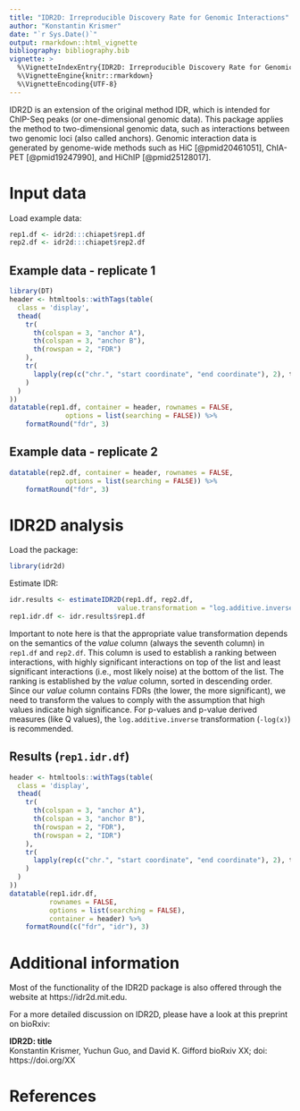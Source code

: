 ```yaml
---
title: "IDR2D: Irreproducible Discovery Rate for Genomic Interactions"
author: "Konstantin Krismer"
date: "`r Sys.Date()`"
output: rmarkdown::html_vignette
bibliography: bibliography.bib
vignette: >
  %\VignetteIndexEntry{IDR2D: Irreproducible Discovery Rate for Genomic Interactions}
  %\VignetteEngine{knitr::rmarkdown}
  %\VignetteEncoding{UTF-8}
---
```


IDR2D is an extension of the original method IDR, which is intended for
ChIP-Seq peaks (or one-dimensional genomic data). This package applies the
method to two-dimensional genomic data, such as interactions between two
genomic loci (also called anchors). Genomic interaction data is generated by
genome-wide methods such as HiC [@pmid20461051], ChIA-PET [@pmid19247990], 
and HiChIP [@pmid25128017].

# Input data

Load example data:
```r
rep1.df <- idr2d:::chiapet$rep1.df
rep2.df <- idr2d:::chiapet$rep2.df
```

## Example data - replicate 1

```r
library(DT)
header <- htmltools::withTags(table(
  class = 'display',
  thead(
    tr(
      th(colspan = 3, "anchor A"),
      th(colspan = 3, "anchor B"),
      th(rowspan = 2, "FDR")
    ),
    tr(
      lapply(rep(c("chr.", "start coordinate", "end coordinate"), 2), th)
    )
  )
))
datatable(rep1.df, container = header, rownames = FALSE,
              options = list(searching = FALSE)) %>%
    formatRound("fdr", 3)
```

## Example data - replicate 2

```r
datatable(rep2.df, container = header, rownames = FALSE,
              options = list(searching = FALSE)) %>%
    formatRound("fdr", 3)
```


# IDR2D analysis

Load the package:
```r
library(idr2d)
```

Estimate IDR:
```r
idr.results <- estimateIDR2D(rep1.df, rep2.df,
                           value.transformation = "log.additive.inverse")
rep1.idr.df <- idr.results$rep1.df
```

Important to note here is that the appropriate value transformation depends
on the semantics of the *value* column (always the seventh column) in `rep1.df`
and `rep2.df`. This column is used to establish a ranking between interactions,
with highly significant interactions on top of the list and least significant
interactions (i.e., most likely noise) at the bottom of the list. The ranking
is established by the *value* column, sorted in descending order. Since our 
*value* column contains FDRs (the lower, the more significant), we need to
transform the values to comply with the assumption that high values indicate
high significance. For p-values and p-value derived measures (like Q values),
the `log.additive.inverse` transformation (`-log(x)`) is recommended.

## Results (`rep1.idr.df`)

```r
header <- htmltools::withTags(table(
  class = 'display',
  thead(
    tr(
      th(colspan = 3, "anchor A"),
      th(colspan = 3, "anchor B"),
      th(rowspan = 2, "FDR"),
      th(rowspan = 2, "IDR")
    ),
    tr(
      lapply(rep(c("chr.", "start coordinate", "end coordinate"), 2), th)
    )
  )
))
datatable(rep1.idr.df, 
          rownames = FALSE,
          options = list(searching = FALSE),
          container = header) %>%
    formatRound(c("fdr", "idr"), 3)
```

# Additional information

Most of the functionality of the IDR2D package is also offered through 
the website at https://idr2d.mit.edu.

For a more detailed discussion on IDR2D, please have a look at 
this preprint on bioRxiv:

**IDR2D: title**  
Konstantin Krismer, Yuchun Guo, and David K. Gifford
bioRxiv XX; doi: https://doi.org/XX

# References
